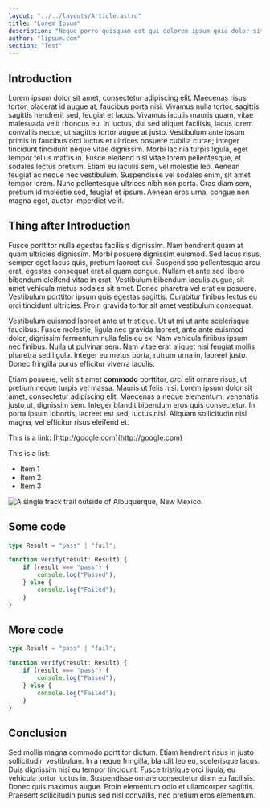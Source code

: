 ```yaml
---
layout: "../../layouts/Article.astro"
title: "Lorem Ipsum"
description: "Neque porro quisquam est qui dolorem ipsum quia dolor sit amet, consectetur, adipisci velit..."
author: "lipsum.com"
section: "Test"
---
```




## Introduction

Lorem ipsum dolor sit amet, consectetur adipiscing elit. Maecenas risus tortor, placerat id augue at, faucibus porta nisi. Vivamus nulla tortor, sagittis sagittis hendrerit sed, feugiat et lacus. Vivamus iaculis mauris quam, vitae malesuada velit rhoncus eu. In luctus, dui sed aliquet facilisis, lacus lorem convallis neque, ut sagittis tortor augue at justo. Vestibulum ante ipsum primis in faucibus orci luctus et ultrices posuere cubilia curae; Integer tincidunt tincidunt neque vitae dignissim. Morbi lacinia turpis ligula, eget tempor tellus mattis in. Fusce eleifend nisl vitae lorem pellentesque, et sodales lectus pretium. Etiam eu iaculis sem, vel molestie leo. Aenean feugiat ac neque nec vestibulum. Suspendisse vel sodales enim, sit amet tempor lorem. Nunc pellentesque ultrices nibh non porta. Cras diam sem, pretium id molestie sed, feugiat et ipsum. Aenean eros urna, congue non magna eget, auctor imperdiet velit.

## Thing after Introduction

Fusce porttitor nulla egestas facilisis dignissim. Nam hendrerit quam at quam ultricies dignissim. Morbi posuere dignissim euismod. Sed lacus risus, semper eget lacus quis, pretium laoreet dui. Suspendisse pellentesque arcu erat, egestas consequat erat aliquam congue. Nullam et ante sed libero bibendum eleifend vitae in erat. Vestibulum bibendum iaculis augue, sit amet vehicula metus sodales sit amet. Donec pharetra vel erat eu posuere. Vestibulum porttitor ipsum quis egestas sagittis. Curabitur finibus lectus eu orci tincidunt ultricies. Proin gravida tortor sit amet vestibulum consequat.

Vestibulum euismod laoreet ante ut tristique. Ut ut mi ut ante scelerisque faucibus. Fusce molestie, ligula nec gravida laoreet, ante ante euismod dolor, dignissim fermentum nulla felis eu ex. Nam vehicula finibus ipsum nec finibus. Nulla ut pulvinar sem. Nam vitae erat aliquet nisi feugiat mollis pharetra sed ligula. Integer eu metus porta, rutrum urna in, laoreet justo. Donec fringilla purus efficitur viverra iaculis.

Etiam posuere, velit sit amet **commodo** porttitor, _orci_ elit ornare risus, ut pretium neque turpis vel massa. Mauris ut felis nisi. Lorem ipsum dolor sit amet, consectetur adipiscing elit. Maecenas a neque elementum, venenatis justo ut, dignissim sem. Integer blandit bibendum eros quis consectetur. In porta ipsum lobortis, laoreet est sed, luctus nisl. Aliquam sollicitudin nisl magna, vel efficitur risus eleifend et.

This is a link: [http://google.com](http://google.com)

This is a list:

-   Item 1
-   Item 2
-   Item 3

![A single track trail outside of Albuquerque, New Mexico.](https://cdn.pixabay.com/photo/2012/08/27/14/19/mountains-55067_1280.png "A single track trail outside of Albuquerque, New Mexico.")

## Some code

```typescript {4-5}
type Result = "pass" | "fail";

function verify(result: Result) {
	if (result === "pass") {
		console.log("Passed");
	} else {
		console.log("Failed");
	}
}
```

## More code

```typescript {4-5}
type Result = "pass" | "fail";

function verify(result: Result) {
	if (result === "pass") {
		console.log("Passed");
	} else {
		console.log("Failed");
	}
}
```

## Conclusion

Sed mollis magna commodo porttitor dictum. Etiam hendrerit risus in justo sollicitudin vestibulum. In a neque fringilla, blandit leo eu, scelerisque lacus. Duis dignissim nisi eu tempor tincidunt. Fusce tristique orci ligula, eu vehicula tortor luctus in. Suspendisse ornare consectetur diam eu facilisis. Donec quis maximus augue. Proin elementum odio et ullamcorper sagittis. Praesent sollicitudin purus sed nisl convallis, nec pretium eros elementum.
